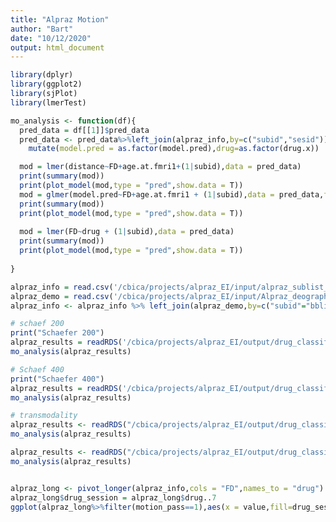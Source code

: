 ```yaml
---
title: "Alpraz Motion"
author: "Bart"
date: "10/12/2020"
output: html_document
---
```


```r
library(dplyr)
library(ggplot2)
library(sjPlot)
library(lmerTest)
```

```r
mo_analysis <- function(df){
  pred_data = df[[1]]$pred_data
  pred_data <- pred_data%>%left_join(alpraz_info,by=c("subid","sesid"))%>%
    mutate(model.pred = as.factor(model.pred),drug=as.factor(drug.x))

  mod = lmer(distance~FD+age.at.fmri1+(1|subid),data = pred_data)
  print(summary(mod))
  print(plot_model(mod,type = "pred",show.data = T))
  mod = glmer(model.pred~FD+age.at.fmri1 + (1|subid),data = pred_data,family = "binomial")
  print(summary(mod))
  print(plot_model(mod,type = "pred",show.data = T))
  
  mod = lmer(FD~drug + (1|subid),data = pred_data)
  print(summary(mod))
  print(plot_model(mod,type = "pred",show.data = T))
  
}

```

```r
alpraz_info = read.csv('/cbica/projects/alpraz_EI/input/alpraz_sublist_FD.csv')
alpraz_demo = read.csv('/cbica/projects/alpraz_EI/input/Alpraz_deographics.csv')
alpraz_info <- alpraz_info %>% left_join(alpraz_demo,by=c("subid"="bblid", "sesid"="fmriid"))
```


```r
# schaef 200
print("Schaefer 200")
alpraz_results = readRDS('/cbica/projects/alpraz_EI/output/drug_classification/schaefer200x7_aal_GSR_all_svm_1_permute_off_results.rds')
mo_analysis(alpraz_results)

# Schaef 400
print("Schaefer 400")
alpraz_results = readRDS('/cbica/projects/alpraz_EI/output/drug_classification/schaefer400x7_aal_GSR_all_svm_1_permute_off_results.rds')
mo_analysis(alpraz_results)

# transmodality
alpraz_results <- readRDS("/cbica/projects/alpraz_EI/output/drug_classification/schaefer400x7_aal_GSR_transmodal25_svm_1_permute_off_results.rds")
mo_analysis(alpraz_results)

alpraz_results <- readRDS("/cbica/projects/alpraz_EI/output/drug_classification/schaefer400x7_aal_GSR_unimodal25_svm_1_permute_off_results.rds")
mo_analysis(alpraz_results)


alpraz_long <- pivot_longer(alpraz_info,cols = "FD",names_to = "drug")
alpraz_long$drug_session = alpraz_long$drug..7
ggplot(alpraz_long%>%filter(motion_pass==1),aes(x = value,fill=drug_session))+geom_density(alpha=.5,position = "dodge")

```
